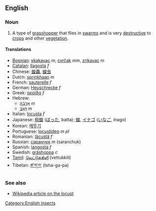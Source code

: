 ==English==
=== Noun ===
#A type of [[grasshopper]] that flies in [[swarm]]s and is very [[destructive]] to [[crop]]s and other [[vegetation]].

====Translations====
*[[Bosnian]]: [[skakavac]] ''m'', [[cvrčak]] ''mm'', [[zrikavac]] ''m''
*[[Catalan]]: [[llagosta]] ''f''
*Chinese: [[蝗蟲]], [[蝗虫]]
*Dutch: [[sprinkhaan]] ''m''
*French: [[sauterelle]] ''f''
*German: [[Heuschrecke]] ''f''
*Greek: [[ακρίδα]] ''f''
*Hebrew:
**[[ארבה|אַרְבֶּה]] ''m''
**[[חגב|חָגָב]] ''m''
*Italian: [[locusta]] ''f''
*Japanese: [[飛蝗]] ([[ばった]], batta); [[蝗]], [[イナゴ]] ([[いなご]], inago)
*Korean: [[메뚜기]]
*Portuguese: [[locustídeo]] ''m pl''<!-- no singular? -->
*Romanian: [[lăcustă]] ''f''
*Russian: [[саранчук]] ''m'' (saranchuk)
*Spanish: [[langosta]] ''f''
*Swedish: [[gräshoppa]] ''c''<!-- ~ från Asien och Afrika -->
*[[Tamil]]: [[வெட்டுக்கிளி]] (vettukkili)
*Tibetan: [[ཚ་ག་བ་]] (tsha-ga-pa)

===See also===
*[[w:Locust|Wikipedia article on the locust]]

[[Category:English insects]]